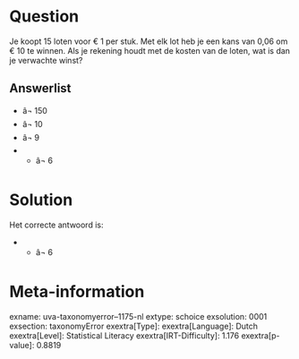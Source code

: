 Question
========

Je koopt 15 loten voor € 1 per stuk. Met elk lot heb je een kans van
0,06 om € 10 te winnen. Als je rekening houdt met de kosten van de
loten, wat is dan je verwachte winst?

Answerlist
----------

* â¬ 150
* â¬ 10
* â¬ 9
* - â¬ 6

Solution
========

Het correcte antwoord is: 

* - â¬ 6

Meta-information
================
exname: uva-taxonomyerror--1175-nl
extype: schoice
exsolution: 0001
exsection: taxonomyError 
exextra[Type]: 
exextra[Language]: Dutch
exextra[Level]: Statistical Literacy
exextra[IRT-Difficulty]: 1.176
exextra[p-value]: 0.8819
